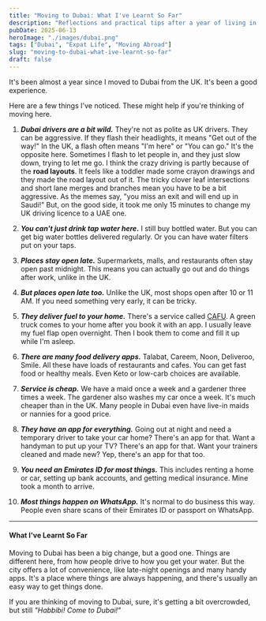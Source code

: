 ```yaml
---
title: "Moving to Dubai: What I've Learnt So Far"
description: "Reflections and practical tips after a year of living in Dubai, from driving quirks to daily conveniences."
pubDate: 2025-06-13
heroImage: "./images/dubai.png"
tags: ["Dubai", "Expat Life", "Moving Abroad"]
slug: "moving-to-dubai-what-ive-learnt-so-far"
draft: false
---
```


It's been almost a year since I moved to Dubai from the UK. It's been a good experience.

Here are a few things I've noticed. These might help if you're thinking of moving here.

1.  **_Dubai drivers are a bit wild._** They're not as polite as UK drivers. They can be aggressive. If they flash their headlights, it means "Get out of the way!" In the UK, a flash often means "I'm here" or "You can go." It's the opposite here. Sometimes I flash to let people in, and they just slow down, trying to let me go. I think the crazy driving is partly because of the **road layouts**. It feels like a toddler made some crayon drawings and they made the road layout out of it. The tricky clover leaf intersections and short lane merges and branches mean you have to be a bit aggressive. As the memes say, "you miss an exit and will end up in Saudi!" But, on the good side, it took me only 15 minutes to change my UK driving licence to a UAE one.

2.  **_You can't just drink tap water here_.** I still buy bottled water. But you can get big water bottles delivered regularly. Or you can have water filters put on your taps.

3.  **_Places stay open late._** Supermarkets, malls, and restaurants often stay open past midnight. This means you can actually go out and do things after work, unlike in the UK.

4.  **_But places open late too._** Unlike the UK, most shops open after 10 or 11 AM. If you need something very early, it can be tricky.

5.  **_They deliver fuel to your home._** There's a service called [CAFU](https://www.cafu.com/). A green truck comes to your home after you book it with an app. I usually leave my fuel flap open overnight. Then I book them to come and fill it up while I'm asleep.

6.  **_There are many food delivery apps._** Talabat, Careem, Noon, Deliveroo, Smile. All these have loads of restaurants and cafes. You can get fast food or healthy meals. Even Keto or low-carb choices are available.

7.  **_Service is cheap._** We have a maid once a week and a gardener three times a week. The gardener also washes my car once a week. It's much cheaper than in the UK. Many people in Dubai even have live-in maids or nannies for a good price.

8.  **_They have an app for everything._** Going out at night and need a temporary driver to take your car home? There's an app for that. Want a handyman to put up your TV? There's an app for that. Want your trainers cleaned and made new? Yep, there's an app for that too.

9.  **_You need an Emirates ID for most things._** This includes renting a home or car, setting up bank accounts, and getting medical insurance. Mine took a month to arrive.

10. **_Most things happen on WhatsApp._** It's normal to do business this way. People even share scans of their Emirates ID or passport on WhatsApp.

---

#### What I've Learnt So Far

Moving to Dubai has been a big change, but a good one. Things are different here, from how people drive to how you get your water. But the city offers a lot of convenience, like late-night openings and many handy apps. It's a place where things are always happening, and there's usually an easy way to get things done.

If you are thinking of moving to Dubai, sure, it's getting a bit overcrowded, but still _"Habbibi! Come to Dubai!"_
